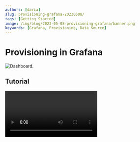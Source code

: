 ```yaml
---
authors: [daria]
slug: provisioning-grafana-20230508/
tags: [Getting Started]
image: /img/blog/2023-05-08-provisioning-grafana/banner.png
keywords: [Grafana, Provisioning, Data Source]
---
```



# Provisioning in Grafana

<Image
  title="Dashboard."
  src="/img/blog/2023-05-08-provisioning-grafana/dashboard.png"
  lazy={false}
/>

## Tutorial

<Video
  src="https://www.youtube.com/embed/sGHKY0VmbLw"
  title="Basics, pitfalls, file examples in Windows and Docker Demo."
/>
